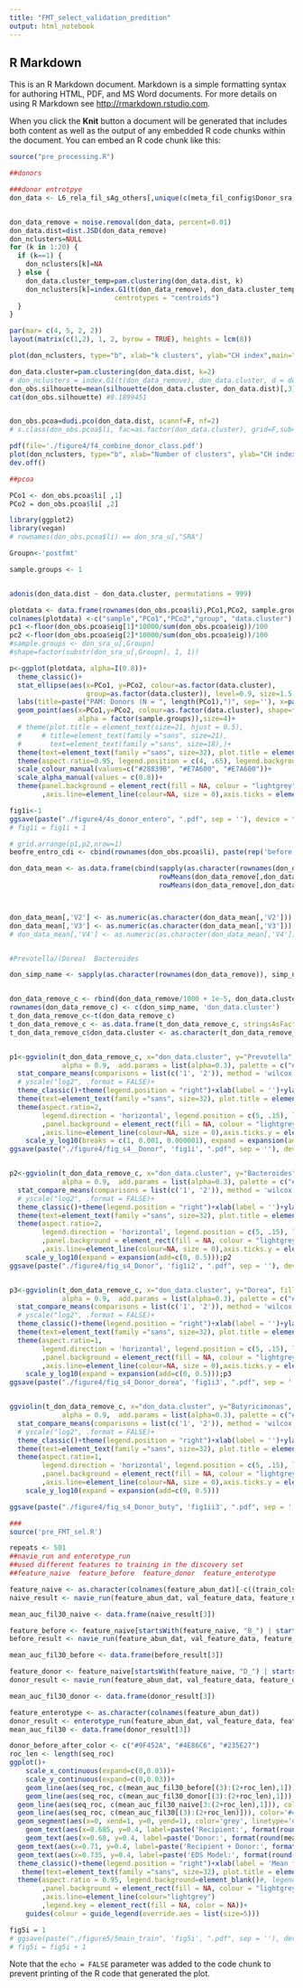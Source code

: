 ---
title: "FMT_select_validation_predition"
output: html_notebook
---


## R Markdown

This is an R Markdown document. Markdown is a simple formatting syntax for authoring HTML, PDF, and MS Word documents. For more details on using R Markdown see <http://rmarkdown.rstudio.com>.

When you click the **Knit** button a document will be generated that includes both content as well as the output of any embedded R code chunks within the document. You can embed an R code chunk like this:

```{r}
source("pre_processing.R")
```

```{r}
##donors
```
```{r}
###donor entrotpye
don_data <- L6_rela_fil_sAg_others[,unique(c(meta_fil_config$Donor_sra))]/100


don_data_remove = noise.removal(don_data, percent=0.01)
don_data.dist=dist.JSD(don_data_remove)
don_nclusters=NULL
for (k in 1:20) { 
  if (k==1) {
    don_nclusters[k]=NA 
  } else {
    don_data.cluster_temp=pam.clustering(don_data.dist, k)
    don_nclusters[k]=index.G1(t(don_data_remove), don_data.cluster_temp,  d = don_data.dist,
                          centrotypes = "centroids")
  }
}
```


```{r}
par(mar= c(4, 5, 2, 2))
layout(matrix(c(1,2), 1, 2, byrow = TRUE), heights = lcm(8))

plot(don_nclusters, type="b", xlab="k clusters", ylab="CH index",main="Optimal number of clusters")

don_data.cluster=pam.clustering(don_data.dist, k=2)
# don_nclusters = index.G1(t(don_data_remove), don_data.cluster, d = don_data.dist, centrotypes = "medoids")
don_obs.silhouette=mean(silhouette(don_data.cluster, don_data.dist)[,3])
cat(don_obs.silhouette) #0.1899451


don_obs.pcoa=dudi.pco(don_data.dist, scannf=F, nf=2)
# s.class(don_obs.pcoa$li, fac=as.factor(don_data.cluster), grid=F,sub="Principal coordiante analysis")
```
```{r}
pdf(file='./figure4/f4_combine_donor_class.pdf')
plot(don_nclusters, type="b", xlab="Number of clusters", ylab="CH index")
dev.off()
```

```{r, fig.height=8}
##pcoa

PCo1 <- don_obs.pcoa$li[ ,1]
PCo2 = don_obs.pcoa$li[ ,2]

library(ggplot2)
library(vegan)
# rownames(don_obs.pcoa$li) == don_sra_u[,"SRA"]

Groupn<-'postfmt'

sample.groups <- 1


adonis(don_data.dist ~ don_data.cluster, permutations = 999)

plotdata <- data.frame(rownames(don_obs.pcoa$li),PCo1,PCo2, sample.groups, don_data.cluster)
colnames(plotdata) <-c("sample","PCo1","PCo2","group", "data.cluster")
pc1 <-floor(don_obs.pcoa$eig[1]*10000/sum(don_obs.pcoa$eig))/100
pc2 <-floor(don_obs.pcoa$eig[2]*10000/sum(don_obs.pcoa$eig))/100
#sample.groups <- don_sra_u[,Groupn]
#shape=factor(substr(don_sra_u[,Groupn], 1, 1))

p<-ggplot(plotdata, alpha=I(0.8))+
  theme_classic()+
  stat_ellipse(aes(x=PCo1, y=PCo2, colour=as.factor(data.cluster),
                   group=as.factor(data.cluster)), level=0.9, size=1.5, show.legend = NA)+
  labs(title=paste("PAM: Donors (N = ", length(PCo1),")", sep=''), x=paste("PCo1(",pc1,"%)"),y=paste("PCo2(",pc2,"%)") , colour="Cluster")+
  geom_point(aes(x=PCo1,y=PCo2, colour=as.factor(data.cluster), shape=factor(sample.groups),
                 alpha = factor(sample.groups)),size=4)+
  # theme(plot.title = element_text(size=21, hjust = 0.5),
  #     # title=element_text(family ="sans", size=21),
  #       text=element_text(family ="sans", size=18),)+
  theme(text=element_text(family ="sans", size=32), plot.title = element_text(size=34, hjust = 0.5), axis.text = element_text(size=32, color ='dimgray'), axis.title.x = element_text(size=34), axis.title.y = element_text(size=34), axis.ticks = element_blank())+
  theme(aspect.ratio=0.95, legend.position = c(4, .65), legend.background=element_rect(fill = NA), legend.text = element_text(size=18))+
  scale_colour_manual(values=c("#28839B", "#E7A600", "#E7A600"))+
  scale_alpha_manual(values = c(0.8))+
  theme(panel.background = element_rect(fill = NA, colour = "lightgrey", size = 3)
        ,axis.line=element_line(colour=NA, size = 0),axis.ticks = element_line(size=1.5, color ='dimgray'), axis.ticks.length = unit(7, "pt"));p

fig1i<-1
ggsave(paste("./figure4/4s_donor_entero", ".pdf", sep = ''), device = "pdf")
# fig1i = fig1i + 1

# grid.arrange(p1,p2,nrow=1)
beofre_entro_cdi <- cbind(rownames(don_obs.pcoa$li), paste(rep('before', length(don_data.cluster)), don_data.cluster, sep = ''), meta_fil_config[match(rownames(don_obs.pcoa$li), meta_fil_config$Previous_sra), 'PRJ'])
```

```{r, fig.height=8}
don_data_mean <- as.data.frame(cbind(sapply(as.character(rownames(don_data_remove)), simp_names),
                                     rowMeans(don_data_remove[,don_data.cluster %in% c('1')]), 
                                     rowMeans(don_data_remove[,don_data.cluster %in% c('2')])))



don_data_mean[,'V2'] <- as.numeric(as.character(don_data_mean[,'V2']))
don_data_mean[,'V3'] <- as.numeric(as.character(don_data_mean[,'V3']))
# don_data_mean[,'V4'] <- as.numeric(as.character(don_data_mean[,'V4']))


#Prevotella/(Dorea)  Bacteroides 

don_simp_name <- sapply(as.character(rownames(don_data_remove)), simp_names)


don_data_remove_c <- rbind(don_data_remove/1000 + 1e-5, don_data.cluster)
rownames(don_data_remove_c) <- c(don_simp_name, 'don_data.cluster')
t_don_data_remove_c<-t(don_data_remove_c)
t_don_data_remove_c <- as.data.frame(t_don_data_remove_c, stringsAsFactors = F)
t_don_data_remove_c$don_data.cluster <- as.character(t_don_data_remove_c$don_data.cluster)


p1<-ggviolin(t_don_data_remove_c, x="don_data.cluster", y="Prevotella", fill = "don_data.cluster",#fill = "",
             alpha = 0.9,  add.params = list(alpha=0.3), palette = c("#28839B", "#E7A600"), size = 0.8)+
  stat_compare_means(comparisons = list(c('1', '2')), method = 'wilcox.test', label = "p.signif", label.x = 1.5, label.y = 1, size=8)+
  # yscale("log2", .format = FALSE)+
  theme_classic()+theme(legend.position = "right")+xlab(label = '')+ylab(" ")+labs(title='Prevotella')+
  theme(text=element_text(family ="sans", size=32), plot.title = element_text(size=34, hjust = 0.5, face = 'italic'), axis.text = element_text(size=32, color ='dimgray'), axis.title.x = element_text(size=34), axis.title.y = element_text(size=34), axis.ticks = element_blank())+#
  theme(aspect.ratio=2,
        legend.direction = 'horizontal', legend.position = c(5, .15), legend.background=element_rect(fill = NA)
        ,panel.background = element_rect(fill = NA, colour = "lightgrey", size = 3)
        ,axis.line=element_line(colour=NA, size = 0),axis.ticks.y = element_line(size=1.5, color ='dimgray'), axis.ticks.length = unit(7, "pt"))+
    scale_y_log10(breaks = c(1, 0.001, 0.000001), expand = expansion(add=c(0, 0.2)));p1
ggsave(paste("./figure4/fig_s4__Donor", 'fig1i', ".pdf", sep = ''), device = "pdf")


p2<-ggviolin(t_don_data_remove_c, x="don_data.cluster", y="Bacteroides", fill = "don_data.cluster",#fill = "", 
             alpha = 0.9,  add.params = list(alpha=0.3), palette = c("#28839B", "#E7A600"), size = 0.8)+
  stat_compare_means(comparisons = list(c('1', '2')), method = 'wilcox.test', label = "p.signif", label.x = 1.5, label.y = 1, size=8)+
  # yscale("log2", .format = FALSE)+
  theme_classic()+theme(legend.position = "right")+xlab(label = '')+ylab(" ")+labs(title='Bacteroides')+
  theme(text=element_text(family ="sans", size=32), plot.title = element_text(size=34, hjust = 0.5, face = 'italic'), axis.text = element_text(size=32, color ='dimgray'), axis.title.x = element_text(size=34), axis.title.y = element_text(size=34), axis.ticks = element_blank())+#, face = 'italic'
  theme(aspect.ratio=2,
        legend.direction = 'horizontal', legend.position = c(5, .15), legend.background=element_rect(fill = NA)
        ,panel.background = element_rect(fill = NA, colour = "lightgrey", size = 3)
        ,axis.line=element_line(colour=NA, size = 0),axis.ticks.y = element_line(size=1.5, color ='dimgray'), axis.ticks.length = unit(7, "pt"))+
    scale_y_log10(expand = expansion(add=c(0, 0.5)));p2
ggsave(paste("./figure4/fig_s4_Donor", 'fig1i2', ".pdf", sep = ''), device = "pdf")


p3<-ggviolin(t_don_data_remove_c, x="don_data.cluster", y="Dorea", fill = "don_data.cluster",#fill = "", 
             alpha = 0.9,  add.params = list(alpha=0.3), palette = c("#28839B", "#E7A600"), size = 0.8)+
  stat_compare_means(comparisons = list(c('1', '2')), method = 'wilcox.test', label = "p.signif", label.x = 1.5, label.y = .01, size=8)+
  # yscale("log2", .format = FALSE)+
  theme_classic()+theme(legend.position = "right")+xlab(label = '')+ylab(" ")+labs(title='Dorea')+
  theme(text=element_text(family ="sans", size=32), plot.title = element_text(size=34, hjust = 0.5, face = 'italic'), axis.text = element_text(size=32, color ='dimgray'), axis.title.x = element_text(size=34), axis.title.y = element_text(size=34), axis.ticks = element_blank())+#, face = 'italic'
  theme(aspect.ratio=1,
        legend.direction = 'horizontal', legend.position = c(5, .15), legend.background=element_rect(fill = NA)
        ,panel.background = element_rect(fill = NA, colour = "lightgrey", size = 3)
        ,axis.line=element_line(colour=NA, size = 0),axis.ticks.y = element_line(size=1.5, color ='dimgray'), axis.ticks.length = unit(7, "pt"))+
    scale_y_log10(expand = expansion(add=c(0, 0.5)));p3
ggsave(paste("./figure4/fig_s4_Donor_dorea", 'fig1i3', ".pdf", sep = ''), device = "pdf")


ggviolin(t_don_data_remove_c, x="don_data.cluster", y="Butyricimonas", fill = "don_data.cluster",#fill = "", 
             alpha = 0.9,  add.params = list(alpha=0.3), palette = c("#28839B", "#E7A600"), size = 0.8)+
  stat_compare_means(comparisons = list(c('1', '2')), method = 'wilcox.test', label = "p.signif", label.x = 1.5, label.y = 1e-1, size=8)+
  # yscale("log2", .format = FALSE)+
  theme_classic()+theme(legend.position = "right")+xlab(label = '')+ylab(" ")+labs(title='Butyricimonas')+
  theme(text=element_text(family ="sans", size=32), plot.title = element_text(size=34, hjust = 0.5, face = 'italic'), axis.text = element_text(size=32, color ='dimgray'), axis.title.x = element_text(size=34), axis.title.y = element_text(size=34), axis.ticks = element_blank())+#, face = 'italic'
  theme(aspect.ratio=1,
        legend.direction = 'horizontal', legend.position = c(5, .15), legend.background=element_rect(fill = NA)
        ,panel.background = element_rect(fill = NA, colour = "lightgrey", size = 3)
        ,axis.line=element_line(colour=NA, size = 0),axis.ticks.y = element_line(size=1.5, color ='dimgray'), axis.ticks.length = unit(7, "pt"))+
    scale_y_log10(expand = expansion(add=c(0, 0.5)))

ggsave(paste("./figure4/fig_s4_Donor_buty", 'fig1ii3', ".pdf", sep = ''), device = "pdf")

```

```{r}
###
source('pre_FMT_sel.R')
```

```{r}
repeats <- 501
##navie_run and enterotype_run
##used different features to training in the discovery set
##feature_naive  feature_before  feature_donor  feature_enterotype
```


```{r}
feature_naive <- as.character(colnames(feature_abun_dat)[-c((train_cols-2):(train_cols-1))])
naive_result <- navie_run(feature_abun_dat, val_feature_data, feature_naive)

mean_auc_fil30_naive <- data.frame(naive_result[3])

```

```{r}
feature_before <- feature_naive[startsWith(feature_naive, "B_") | startsWith(feature_naive, "y")]
before_result <- navie_run(feature_abun_dat, val_feature_data, feature_before)

mean_auc_fil30_before <- data.frame(before_result[3])

```


```{r}
feature_donor <- feature_naive[startsWith(feature_naive, "D_") | startsWith(feature_naive, "y")]
donor_result <- navie_run(feature_abun_dat, val_feature_data, feature_donor)

mean_auc_fil30_donor <- data.frame(donor_result[3])

```

```{r}

feature_enterotype <- as.character(colnames(feature_abun_dat))
donor_result <- enterotype_run(feature_abun_dat, val_feature_data, feature_enterotype)
mean_auc_fil30 <- data.frame(donor_result[3])

```



```{r, fig.height=8}
donor_before_after_color <- c("#9F452A", "#4E86C6", "#235E27")
roc_len <- length(seq_roc)
ggplot()+
    scale_x_continuous(expand=c(0,0.03))+
    scale_y_continuous(expand=c(0,0.03))+
    geom_line(aes(seq_roc, c(mean_auc_fil30_before[(3):(2+roc_len),1])), color='#9F452A', size=1.8, linetype=4)+
    geom_line(aes(seq_roc, c(mean_auc_fil30_donor[(3):(2+roc_len),1])), color='#235E27', size=1.8, linetype=4)+
  geom_line(aes(seq_roc, c(mean_auc_fil30_naive[3:(2+roc_len),1])), color='#757639', size=1.8, linetype=2)+
  geom_line(aes(seq_roc, c(mean_auc_fil30[(3):(2+roc_len)])), color='#4E86C6', size=1.8)+
  geom_segment(aes(x=0, xend=1, y=0, yend=1), color='grey', linetype='dashed')+
    geom_text(aes(x=0.685, y=0.4, label=paste('Recipient:', format(round(mean_auc_fil30_before[1,1], 3), nsmall = 3) )), size=8, color='#9F452A', vjust=5)+
    geom_text(aes(x=0.68, y=0.4, label=paste('Donor:', format(round(mean_auc_fil30_donor[1,1], 3), nsmall = 3) )), size=8, color='#235E27', vjust=7)+#087E10
  geom_text(aes(x=0.71, y=0.4, label=paste('Recipient + Donor:', format(round(mean_auc_fil30_naive[1,1], 3), nsmall = 3) )), size=8, color='#757639', vjust=9)+#C6832A
  geom_text(aes(x=0.735, y=0.4, label=paste('EDS Model:', format(round(mean_auc_fil30[1], 3), nsmall = 3) )), size=8, color='#4E86C6', vjust=3)+
  theme_classic()+theme(legend.position = "right")+xlab(label = 'Mean false positive rate')+ylab("Mean true positive rate")+labs(title=paste("IBD & CDI training set ","(N = ",nrow(feature_abun_dat),")", sep = ''))+
   theme(text=element_text(family ="sans", size=32), plot.title = element_text(size=34, hjust = 0.5), axis.text = element_text(size=32, color ='dimgray'), axis.title.x = element_text(size=34), axis.title.y = element_text(size=34),  axis.ticks = element_line(size=1.5, color ='dimgray'), axis.ticks.length = unit(7, "pt"))+
  theme(aspect.ratio = 0.95, legend.background=element_blank()#, legend.position=c(1.75, 0.6)
        ,panel.background = element_rect(fill = NA, colour = "lightgrey", size = 3)
        ,axis.line=element_line(colour="lightgrey")
        ,legend.key = element_rect(fill = NA, color = NA))+
    guides(colour = guide_legend(override.aes = list(size=5)))

fig5i = 1
# ggsave(paste("./figure5/5main_train", 'fig5i', ".pdf", sep = ''), device = "pdf")
# fig5i = fig5i + 1

```


Note that the `echo = FALSE` parameter was added to the code chunk to prevent printing of the R code that generated the plot.
